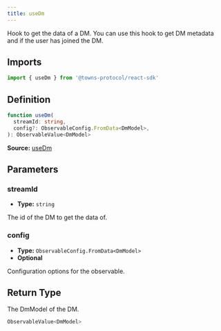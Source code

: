 ```yaml
---
title: useDm
---
```

Hook to get the data of a DM. You can use this hook to get DM metadata and if the user has joined the DM.

## Imports

```ts
import { useDm } from '@towns-protocol/react-sdk'
```

## Definition

```ts
function useDm(
  streamId: string,
  config?: ObservableConfig.FromData<DmModel>,
): ObservableValue<DmModel>
```

**Source:** [useDm](https://github.com/towns-protocol/towns/blob/main/packages/react-sdk/src/useDm.ts)

## Parameters

### streamId

- **Type:** `string`

The id of the DM to get the data of.

### config

- **Type:** `ObservableConfig.FromData<DmModel>`
- **Optional**

Configuration options for the observable.

## Return Type

The DmModel of the DM.

```ts
ObservableValue<DmModel>
```
